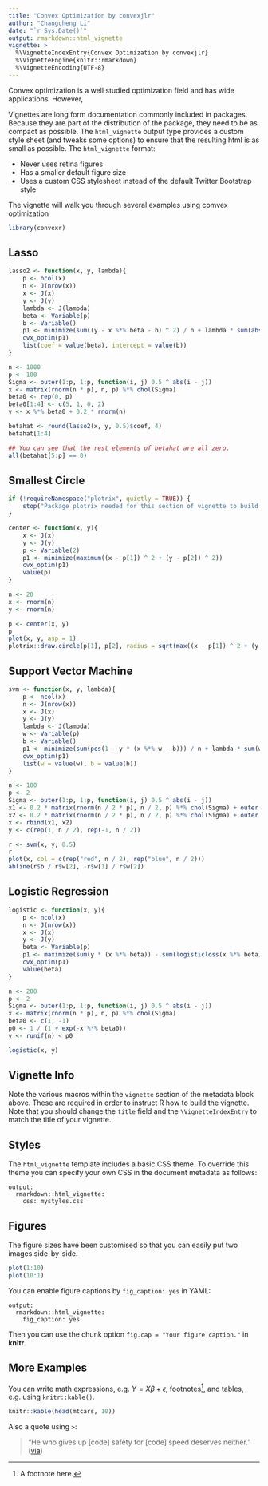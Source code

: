 ```yaml
---
title: "Convex Optimization by convexjlr"
author: "Changcheng Li"
date: "`r Sys.Date()`"
output: rmarkdown::html_vignette
vignette: >
  %\VignetteIndexEntry{Convex Optimization by convexjlr}
  %\VignetteEngine{knitr::rmarkdown}
  %\VignetteEncoding{UTF-8}
---
```


Convex optimization is a well studied optimization field and has wide applications.
However, 

Vignettes are long form documentation commonly included in packages. Because they are part of the distribution of the package, they need to be as compact as possible. The `html_vignette` output type provides a custom style sheet (and tweaks some options) to ensure that the resulting html is as small as possible. The `html_vignette` format:

- Never uses retina figures
- Has a smaller default figure size
- Uses a custom CSS stylesheet instead of the default Twitter Bootstrap style

The vignette will walk you through several examples using comvex optimization

```r
library(convexr)
```

## Lasso

```r
lasso2 <- function(x, y, lambda){
    p <- ncol(x)
    n <- J(nrow(x))
    x <- J(x)
    y <- J(y)
    lambda <- J(lambda)
    beta <- Variable(p)
    b <- Variable()
    p1 <- minimize(sum((y - x %*% beta - b) ^ 2) / n + lambda * sum(abs(beta)))
    cvx_optim(p1)
    list(coef = value(beta), intercept = value(b))
}

n <- 1000
p <- 100
Sigma <- outer(1:p, 1:p, function(i, j) 0.5 ^ abs(i - j))
x <- matrix(rnorm(n * p), n, p) %*% chol(Sigma)
beta0 <- rep(0, p)
beta0[1:4] <- c(5, 1, 0, 2)
y <- x %*% beta0 + 0.2 * rnorm(n)

betahat <- round(lasso2(x, y, 0.5)$coef, 4)
betahat[1:4]

## You can see that the rest elements of betahat are all zero.
all(betahat[5:p] == 0)
```

## Smallest Circle

```r
if (!requireNamespace("plotrix", quietly = TRUE)) {
    stop("Package plotrix needed for this section of vignette to build. Please install it.")
}

center <- function(x, y){
    x <- J(x)
    y <- J(y)
    p <- Variable(2)
    p1 <- minimize(maximum((x - p[1]) ^ 2 + (y - p[2]) ^ 2))
    cvx_optim(p1)
    value(p)
}

n <- 20
x <- rnorm(n)
y <- rnorm(n)

p <- center(x, y)
p
plot(x, y, asp = 1)
plotrix::draw.circle(p[1], p[2], radius = sqrt(max((x - p[1]) ^ 2 + (y - p[2]) ^ 2)))
```


## Support Vector Machine

```r
svm <- function(x, y, lambda){
    p <- ncol(x)
    n <- J(nrow(x))
    x <- J(x)
    y <- J(y)
    lambda <- J(lambda)
    w <- Variable(p)
    b <- Variable()
    p1 <- minimize(sum(pos(1 - y * (x %*% w - b))) / n + lambda * sum(w ^ 2))
    cvx_optim(p1)
    list(w = value(w), b = value(b))
}

n <- 100
p <- 2
Sigma <- outer(1:p, 1:p, function(i, j) 0.5 ^ abs(i - j))
x1 <- 0.2 * matrix(rnorm(n / 2 * p), n / 2, p) %*% chol(Sigma) + outer(rep(1, n / 2), rep(0, p))
x2 <- 0.2 * matrix(rnorm(n / 2 * p), n / 2, p) %*% chol(Sigma) + outer(rep(1, n / 2), rep(1, p))
x <- rbind(x1, x2)
y <- c(rep(1, n / 2), rep(-1, n / 2))

r <- svm(x, y, 0.5)
r
plot(x, col = c(rep("red", n / 2), rep("blue", n / 2)))
abline(r$b / r$w[2], -r$w[1] / r$w[2])

```

## Logistic Regression

```r
logistic <- function(x, y){
    p <- ncol(x)
    n <- J(nrow(x))
    x <- J(x)
    y <- J(y)
    beta <- Variable(p)
    p1 <- maximize(sum(y * (x %*% beta)) - sum(logisticloss(x %*% beta)))
    cvx_optim(p1)
    value(beta)
}

n <- 200
p <- 2
Sigma <- outer(1:p, 1:p, function(i, j) 0.5 ^ abs(i - j))
x <- matrix(rnorm(n * p), n, p) %*% chol(Sigma)
beta0 <- c(1, -1)
p0 <- 1 / (1 + exp(-x %*% beta0))
y <- runif(n) < p0

logistic(x, y)

```

## Vignette Info

Note the various macros within the `vignette` section of the metadata block above. These are required in order to instruct R how to build the vignette. Note that you should change the `title` field and the `\VignetteIndexEntry` to match the title of your vignette.

## Styles

The `html_vignette` template includes a basic CSS theme. To override this theme you can specify your own CSS in the document metadata as follows:

    output: 
      rmarkdown::html_vignette:
        css: mystyles.css

## Figures

The figure sizes have been customised so that you can easily put two images side-by-side. 

```r
plot(1:10)
plot(10:1)
```

You can enable figure captions by `fig_caption: yes` in YAML:

    output:
      rmarkdown::html_vignette:
        fig_caption: yes

Then you can use the chunk option `fig.cap = "Your figure caption."` in **knitr**.

## More Examples

You can write math expressions, e.g. $Y = X\beta + \epsilon$, footnotes^[A footnote here.], and tables, e.g. using `knitr::kable()`.

```r
knitr::kable(head(mtcars, 10))
```

Also a quote using `>`:

> "He who gives up [code] safety for [code] speed deserves neither."
([via](http://convexjl.readthedocs.io/en/stable/))
